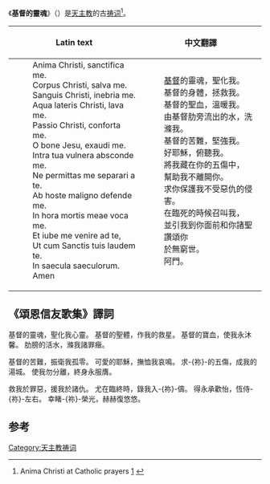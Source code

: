 《'''基督的靈魂'''》（{{lang-la|Anima Christi}}）是[[天主教|天主教]]的古[[祷词|祷词]]<ref>Anima Christi at Catholic prayers [http://www.ourcatholicprayers.com/anima-christi.html] {{Wayback|url=http://www.ourcatholicprayers.com/anima-christi.html |date=20131219220922 }}</ref>。

{| class=wikitable
!Latin text
!中文翻譯
|-
|
:Anima Christi, sanctifica me.
:Corpus Christi, salva me.
:Sanguis Christi, inebria me.
:Aqua lateris Christi, lava me.
:Passio Christi, conforta me.
:O bone Jesu, exaudi me.
:Intra tua vulnera absconde me.
:Ne permittas me separari a te.
:Ab hoste maligno defende me.
:In hora mortis meae voca me.
:Et iube me venire ad te,
:Ut cum Sanctis tuis laudem te.
:In saecula saeculorum.
:Amen
|
:[[基督|基督]]的靈魂，聖化我。
:基督的身體，拯救我。
:基督的聖血，溫暖我。
:由基督肋旁流出的水，洗滌我。
:基督的苦難，堅強我。
:好耶穌，俯聽我。
:將我藏在你的五傷中，
:幫助我不離開你。
:求你保護我不受惡仇的侵害。
:在臨死的時候召叫我，
:並引我到你面前和你諸聖讚頌你
:於無窮世。
:阿門。
|}

==《頌恩信友歌集》譯詞==
<poem>
基督的靈魂，聖化我心靈。
基督的聖體，作我的救星。
基督的寶血，使我永沐馨。
肋膀的活水，滌我諸罪癥。

基督的苦難，振衛我孤零。
可愛的耶穌，撫恤我哀鳴。
求-{祢}-的五傷，成我的湯城。
使我勿分離，終身永服膺。

救我於罪惡，援我於諸仇。
尤在臨終時，錄我入-{祢}-儔。
得永承歡怡，恆侍-{祢}-左右。
幸睹-{祢}-榮光，赫赫復悠悠。
</poem>

==参考==
{{reflist}}

[[Category:天主教祷词|Category:天主教祷词]]
